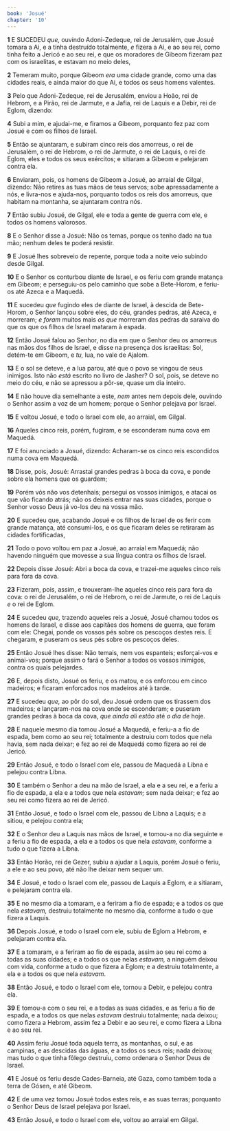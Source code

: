 ```yaml
---
book: 'Josué'
chapter: '10'
---
```


**1** E SUCEDEU _que,_ ouvindo Adoni-Zedeque, rei de Jerusalém, que Josué tomara a Ai, e a tinha destruído totalmente, _e_ fizera a Ai, e ao seu rei, como tinha feito a Jericó e ao seu rei, e que os moradores de Gibeom fizeram paz com os israelitas, e estavam no meio deles,

**2** Temeram muito, porque Gibeom _era_ uma cidade grande, como uma das cidades reais, e ainda maior do que Ai, e todos os seus homens valentes.

**3** Pelo que Adoni-Zedeque, rei de Jerusalém, enviou a Hoão, rei de Hebrom, e a Pirão, rei de Jarmute, e a Jafia, rei de Laquis e a Debir, rei de Eglom, dizendo:

**4** Subi a mim, e ajudai-me, e firamos a Gibeom, porquanto fez paz com Josué e com os filhos de Israel.

**5** Então se ajuntaram, e subiram cinco reis dos amorreus, o rei de Jerusalém, o rei de Hebrom, o rei de Jarmute, o rei de Laquis, o rei de Eglom, eles e todos os seus exércitos; e sitiaram a Gibeom e pelejaram contra ela.

**6** Enviaram, pois, os homens de Gibeom a Josué, ao arraial de Gilgal, dizendo: Não retires as tuas mãos de teus servos; sobe apressadamente a nós, e livra-nos e ajuda-nos, porquanto todos os reis dos amorreus, que habitam na montanha, se ajuntaram contra nós.

**7** Então subiu Josué, de Gilgal, ele e toda a gente de guerra com ele, e todos os homens valorosos.

**8** E o Senhor disse a Josué: Não os temas, porque os tenho dado na tua mão; nenhum deles te poderá resistir.

**9** E Josué lhes sobreveio de repente, porque toda a noite veio subindo desde Gilgal.

**10** E o Senhor os conturbou diante de Israel, e os feriu com grande matança em Gibeom; e perseguiu-os pelo caminho que sobe a Bete-Horom, e feriu-os até Azeca e a Maquedá.

**11** E sucedeu _que_ fugindo eles de diante de Israel, à descida de Bete-Horom, o Senhor lançou sobre eles, do céu, grandes pedras, até Azeca, e morreram; _e foram_ muitos mais _os que_ morreram das pedras da saraiva do que os que os filhos de Israel mataram à espada.

**12** Então Josué falou ao Senhor, no dia em que o Senhor deu os amorreus nas mãos dos filhos de Israel, e disse na presença dos israelitas: Sol, detém-te em Gibeom, e _tu,_ lua, no vale de Ajalom.

**13** E o sol se deteve, e a lua parou, até que o povo se vingou de seus inimigos. Isto não _está_ escrito no livro de Jasher? O sol, pois, se deteve no meio do céu, e não se apressou a pôr-se, quase um dia inteiro.

**14** E não houve dia semelhante a este, _nem_ antes nem depois dele, ouvindo o Senhor assim a voz de um homem; porque o Senhor pelejava por Israel.

**15** E voltou Josué, e todo o Israel com ele, ao arraial, em Gilgal.

**16** Aqueles cinco reis, porém, fugiram, e se esconderam numa cova em Maquedá.

**17** E foi anunciado a Josué, dizendo: Acharam-se os cinco reis escondidos numa cova em Maquedá.

**18** Disse, pois, Josué: Arrastai grandes pedras à boca da cova, e ponde sobre ela homens que os guardem;

**19** Porém vós não vos detenhais; persegui os vossos inimigos, e atacai os que vão ficando atrás; não os deixeis entrar nas suas cidades, porque o Senhor vosso Deus já vo-los deu na vossa mão.

**20** E sucedeu que, acabando Josué e os filhos de Israel de os ferir com grande matança, até consumi-los, e os que ficaram deles se retiraram às cidades fortificadas,

**21** Todo o povo voltou em paz a Josué, ao arraial em Maquedá; não havendo ninguém que movesse a sua língua contra os filhos de Israel.

**22** Depois disse Josué: Abri a boca da cova, e trazei-me aqueles cinco reis para fora da cova.

**23** Fizeram, pois, assim, e trouxeram-lhe aqueles cinco reis para fora da cova: o rei de Jerusalém, o rei de Hebrom, o rei de Jarmute, o rei de Laquis _e_ o rei de Eglom.

**24** E sucedeu _que,_ trazendo aqueles reis a Josué, Josué chamou todos os homens de Israel, e disse aos capitães dos homens de guerra, que foram com ele: Chegai, ponde os vossos pés sobre os pescoços destes reis. E chegaram, e puseram os seus pés sobre os pescoços deles.

**25** Então Josué lhes disse: Não temais, nem vos espanteis; esforçai-vos e animai-vos; porque assim o fará o Senhor a todos os vossos inimigos, contra os quais pelejardes.

**26** E, depois disto, Josué os feriu, e os matou, e os enforcou em cinco madeiros; e ficaram enforcados nos madeiros até à tarde.

**27** E sucedeu _que,_ ao pôr do sol, deu Josué ordem que os tirassem dos madeiros; e lançaram-nos na cova onde se esconderam; e puseram grandes pedras à boca da cova, _que ainda ali estão_ até _o dia de_ hoje.

**28** E naquele mesmo dia tomou Josué a Maquedá, e feriu-a a fio de espada, bem como ao seu rei; totalmente a destruiu com todos que nela havia, sem nada deixar; e fez ao rei de Maquedá como fizera ao rei de Jericó.

**29** Então Josué, e todo o Israel com ele, passou de Maquedá a Libna e pelejou contra Libna.

**30** E também o Senhor a deu na mão de Israel, a ela e a seu rei, e a feriu a fio de espada, a ela e a todos que nela _estavam;_ sem nada deixar; e fez ao seu rei como fizera ao rei de Jericó.

**31** Então Josué, e todo o Israel com ele, passou de Libna a Laquis; e a sitiou, e pelejou contra ela;

**32** E o Senhor deu a Laquis nas mãos de Israel, e tomou-a no dia seguinte e a feriu a fio de espada, a ela e a todos os que nela _estavam,_ conforme a tudo o que fizera a Libna.

**33** Então Horão, rei de Gezer, subiu a ajudar a Laquis, porém Josué o feriu, a ele e ao seu povo, até não lhe deixar nem sequer um.

**34** E Josué, e todo o Israel com ele, passou de Laquis a Eglom, e a sitiaram, e pelejaram contra ela.

**35** E no mesmo dia a tomaram, e a feriram a fio de espada; e a todos os que nela _estavam,_ destruiu totalmente no mesmo dia, conforme a tudo o que fizera a Laquis.

**36** Depois Josué, e todo o Israel com ele, subiu de Eglom a Hebrom, e pelejaram contra ela.

**37** E a tomaram, e a feriram ao fio de espada, assim ao seu rei como a todas as suas cidades; e a todos os que nelas _estavam,_ a ninguém deixou com vida, conforme a tudo o que fizera a Eglom; e a destruiu totalmente, a ela e a todos os que nela _estavam_.

**38** Então Josué, e todo o Israel com ele, tornou a Debir, e pelejou contra ela.

**39** E tomou-a com o seu rei, e a todas as suas cidades, e as feriu a fio de espada, e a todos os que nelas _estavam_ destruiu totalmente; nada deixou; como fizera a Hebrom, assim fez a Debir e ao seu rei, e como fizera a Libna e ao seu rei.

**40** Assim feriu Josué toda aquela terra, as montanhas, o sul, e as campinas, e as descidas das águas, e a todos os seus reis; nada deixou; mas tudo o que tinha fôlego destruiu, como ordenara o Senhor Deus de Israel.

**41** E Josué os feriu desde Cades-Barneia, até Gaza, como também toda a terra de Gósen, e até Gibeom.

**42** E de uma vez tomou Josué todos estes reis, e as suas terras; porquanto o Senhor Deus de Israel pelejava por Israel.

**43** Então Josué, e todo o Israel com ele, voltou ao arraial em Gilgal.
